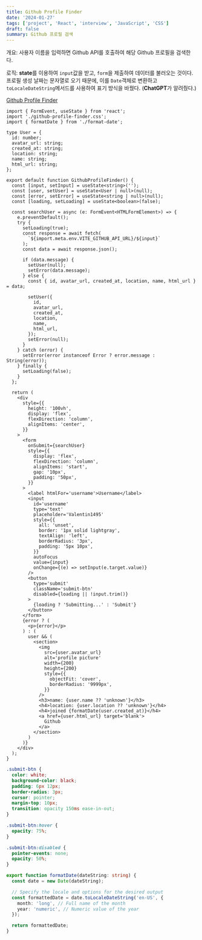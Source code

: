 ```yaml
---
title: Github Profile Finder
date: '2024-01-27'
tags: ['project', 'React', 'interview', 'JavaScript', 'CSS']
draft: false
summary: Github 프로필 검색 
---
```


개요: 사용자 이름을 입력하면 Github API를 호출하여 해당 Github 프로필을 검색한다.

로직: **state**를 이용하여 `input`값을 받고, `form`을 제출하여 데이터를 불러오는 것이다. 프로필 생성 날짜는 문자열로 오기 때문에, 이를 `Date`객체로 변환하고 `toLocaleDateString`메서드를 사용하여 표기 방식을 바꿨다. (**ChatGPT**가 알려줬다.)

[Github Profile Finder](https://github.com/Valentin1495/React-Projects-for-Interview/tree/main/src/components/Github-Profile-FInder)

```tsx:src/components/Github-Profile-FInder/github-profile-finder.tsx
import { FormEvent, useState } from 'react';
import './github-profile-finder.css';
import { formatDate } from './format-date';

type User = {
  id: number;
  avatar_url: string;
  created_at: string;
  location: string;
  name: string;
  html_url: string;
};

export default function GithubProfileFinder() {
  const [input, setInput] = useState<string>('');
  const [user, setUser] = useState<User | null>(null);
  const [error, setError] = useState<string | null>(null);
  const [loading, setLoading] = useState<boolean>(false);

  const searchUser = async (e: FormEvent<HTMLFormElement>) => {
    e.preventDefault();
    try {
      setLoading(true);
      const response = await fetch(
        `${import.meta.env.VITE_GITHUB_API_URL}/${input}`
      );
      const data = await response.json();

      if (data.message) {
        setUser(null);
        setError(data.message);
      } else {
        const { id, avatar_url, created_at, location, name, html_url } = data;

        setUser({
          id,
          avatar_url,
          created_at,
          location,
          name,
          html_url,
        });
        setError(null);
      }
    } catch (error) {
      setError(error instanceof Error ? error.message : String(error));
    } finally {
      setLoading(false);
    }
  };

  return (
    <div
      style={{
        height: '100vh',
        display: 'flex',
        flexDirection: 'column',
        alignItems: 'center',
      }}
    >
      <form
        onSubmit={searchUser}
        style={{
          display: 'flex',
          flexDirection: 'column',
          alignItems: 'start',
          gap: '10px',
          padding: '50px',
        }}
      >
        <label htmlFor='username'>Username</label>
        <input
          id='username'
          type='text'
          placeholder='Valentin1495'
          style={{
            all: 'unset',
            border: '1px solid lightgray',
            textAlign: 'left',
            borderRadius: '3px',
            padding: '5px 10px',
          }}
          autoFocus
          value={input}
          onChange={(e) => setInput(e.target.value)}
        />
        <button
          type='submit'
          className='submit-btn'
          disabled={loading || !input.trim()}
        >
          {loading ? 'Submitting...' : 'Submit'}
        </button>
      </form>
      {error ? (
        <p>{error}</p>
      ) : (
        user && (
          <section>
            <img
              src={user.avatar_url}
              alt='profile picture'
              width={200}
              height={200}
              style={{
                objectFit: 'cover',
                borderRadius: '9999px',
              }}
            />
            <h3>name: {user.name ?? 'unknown'}</h3>
            <h4>location: {user.location ?? 'unknown'}</h4>
            <h4>joined {formatDate(user.created_at)}</h4>
            <a href={user.html_url} target='blank'>
              Github
            </a>
          </section>
        )
      )}
    </div>
  );
}
```

```css:src/components/Github-Profile-FInder/github-profile-finder.css
.submit-btn {
  color: white;
  background-color: black;
  padding: 6px 12px;
  border-radius: 3px;
  cursor: pointer;
  margin-top: 10px;
  transition: opacity 150ms ease-in-out;
}

.submit-btn:hover {
  opacity: 75%;
}

.submit-btn:disabled {
  pointer-events: none;
  opacity: 50%;
}
```

```ts:src/components/Github-Profile-FInder/format-date.ts
export function formatDate(dateString: string) {
  const date = new Date(dateString);

  // Specify the locale and options for the desired output
  const formattedDate = date.toLocaleDateString('en-US', {
    month: 'long', // Full name of the month
    year: 'numeric', // Numeric value of the year
  });

  return formattedDate;
}
```